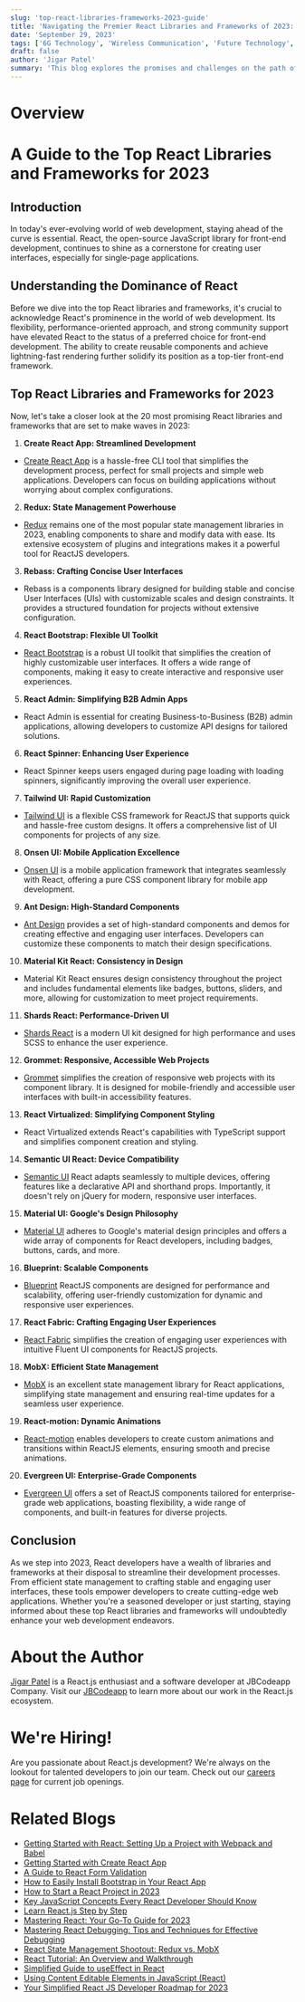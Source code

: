 ```yaml
---
slug: 'top-react-libraries-frameworks-2023-guide'
title: 'Navigating the Premier React Libraries and Frameworks of 2023: A Comprehensive Overview'
date: 'September 29, 2023'
tags: ['6G Technology', 'Wireless Communication', 'Future Technology', 'AI Integration']
draft: false
author: 'Jigar Patel'
summary: 'This blog explores the promises and challenges on the path of 6G technology and its potential to reshape industries and communication. It delves into the evolution of wireless communication, the integration of artificial intelligence, and the impact on future technology landscapes.'
---
```


# Overview

# A Guide to the Top React Libraries and Frameworks for 2023

## Introduction

In today's ever-evolving world of web development, staying ahead of the curve is essential. React, the open-source JavaScript library for front-end development, continues to shine as a cornerstone for creating user interfaces, especially for single-page applications.

## Understanding the Dominance of React

Before we dive into the top React libraries and frameworks, it's crucial to acknowledge React's prominence in the world of web development. Its flexibility, performance-oriented approach, and strong community support have elevated React to the status of a preferred choice for front-end development. The ability to create reusable components and achieve lightning-fast rendering further solidify its position as a top-tier front-end framework.

## Top React Libraries and Frameworks for 2023

Now, let's take a closer look at the 20 most promising React libraries and frameworks that are set to make waves in 2023:

1. **Create React App: Streamlined Development**

- [Create React App](https://create-react-app.dev/) is a hassle-free CLI tool that simplifies the development process, perfect for small projects and simple web applications. Developers can focus on building applications without worrying about complex configurations.

2. **Redux: State Management Powerhouse**

- [Redux](https://redux.js.org/) remains one of the most popular state management libraries in 2023, enabling components to share and modify data with ease. Its extensive ecosystem of plugins and integrations makes it a powerful tool for ReactJS developers.

3. **Rebass: Crafting Concise User Interfaces**

- Rebass is a components library designed for building stable and concise User Interfaces (UIs) with customizable scales and design constraints. It provides a structured foundation for projects without extensive configuration.

4. **React Bootstrap: Flexible UI Toolkit**

- [React Bootstrap](https://react-bootstrap.netlify.app/) is a robust UI toolkit that simplifies the creation of highly customizable user interfaces. It offers a wide range of components, making it easy to create interactive and responsive user experiences.

5. **React Admin: Simplifying B2B Admin Apps**

- React Admin is essential for creating Business-to-Business (B2B) admin applications, allowing developers to customize API designs for tailored solutions.

6. **React Spinner: Enhancing User Experience**

- React Spinner keeps users engaged during page loading with loading spinners, significantly improving the overall user experience.

7. **Tailwind UI: Rapid Customization**

- [Tailwind UI](https://tailwindui.com/) is a flexible CSS framework for ReactJS that supports quick and hassle-free custom designs. It offers a comprehensive list of UI components for projects of any size.

8. **Onsen UI: Mobile Application Excellence**

- [Onsen UI](https://onsen.io/) is a mobile application framework that integrates seamlessly with React, offering a pure CSS component library for mobile app development.

9. **Ant Design: High-Standard Components**

- [Ant Design](https://ant.design/) provides a set of high-standard components and demos for creating effective and engaging user interfaces. Developers can customize these components to match their design specifications.

10. **Material Kit React: Consistency in Design**

- Material Kit React ensures design consistency throughout the project and includes fundamental elements like badges, buttons, sliders, and more, allowing for customization to meet project requirements.

11. **Shards React: Performance-Driven UI**

- [Shards React](https://designrevision.com/downloads/shards-react/) is a modern UI kit designed for high performance and uses SCSS to enhance the user experience.

12. **Grommet: Responsive, Accessible Web Projects**

- [Grommet](https://v2.grommet.io/starter) simplifies the creation of responsive web projects with its component library. It is designed for mobile-friendly and accessible user interfaces with built-in accessibility features.

13. **React Virtualized: Simplifying Component Styling**

- React Virtualized extends React's capabilities with TypeScript support and simplifies component creation and styling.

14. **Semantic UI React: Device Compatibility**

- [Semantic UI](https://semantic-ui.com/) React adapts seamlessly to multiple devices, offering features like a declarative API and shorthand props. Importantly, it doesn't rely on jQuery for modern, responsive user interfaces.

15. **Material UI: Google's Design Philosophy**

- [Material UI](https://mui.com/material-ui/) adheres to Google's material design principles and offers a wide array of components for React developers, including badges, buttons, cards, and more.

16. **Blueprint: Scalable Components**

- [Blueprint](https://blueprintjs.com/) ReactJS components are designed for performance and scalability, offering user-friendly customization for dynamic and responsive user experiences.

17. **React Fabric: Crafting Engaging User Experiences**

- [React Fabric](https://reactnative.dev/architecture/fabric-renderer) simplifies the creation of engaging user experiences with intuitive Fluent UI components for ReactJS projects.

18. **MobX: Efficient State Management**

- [MobX](https://mobx.js.org/README.html) is an excellent state management library for React applications, simplifying state management and ensuring real-time updates for a seamless user experience.

19. **React-motion: Dynamic Animations**

- [React-motion](https://www.npmjs.com/package/react-motion) enables developers to create custom animations and transitions within ReactJS elements, ensuring smooth and precise animations.

20. **Evergreen UI: Enterprise-Grade Components**

- [Evergreen UI](https://evergreen.segment.com/) offers a set of ReactJS components tailored for enterprise-grade web applications, boasting flexibility, a wide range of components, and built-in features for diverse projects.

## Conclusion

As we step into 2023, React developers have a wealth of libraries and frameworks at their disposal to streamline their development processes. From efficient state management to crafting stable and engaging user interfaces, these tools empower developers to create cutting-edge web applications. Whether you're a seasoned developer or just starting, staying informed about these top React libraries and frameworks will undoubtedly enhance your web development endeavors.

# About the Author

[Jigar Patel](https://expertlaravel.com) is a React.js enthusiast and a software developer at JBCodeapp Company. Visit our [JBCodeapp](https://jbcodeapp.com) to learn more about our work in the React.js ecosystem.

# We're Hiring!

Are you passionate about React.js development? We're always on the lookout for talented developers to join our team. Check out our [careers page](https://jbcodeapp.com) for current job openings.

# Related Blogs

- [Getting Started with React: Setting Up a Project with Webpack and Babel](getting-started-react-setup-webpack-babel)
- [Getting Started with Create React App](getting-started-with-create-react-app)
- [A Guide to React Form Validation](Here's-a-simple-guide-to-validating-forms-in-React)
- [How to Easily Install Bootstrap in Your React App](how-to-install-bootstrap-in-react-app)
- [How to Start a React Project in 2023](How-to-start-a-React-Project-in-2023)
- [Key JavaScript Concepts Every React Developer Should Know](key-javascript-concepts-for-react-developers)
- [Learn React.js Step by Step](Learn-React.js-Step-by-Step)
- [Mastering React: Your Go-To Guide for 2023](mastering-react-2023-guide)
- [Mastering React Debugging: Tips and Techniques for Effective Debugging](react-debugging-tips-and-techniques)
- [React State Management Shootout: Redux vs. MobX](react-state-management-redux-vs-mobx)
- [React Tutorial: An Overview and Walkthrough](React-Tutorial-An-Overview-and-Walkthrough)
- [Simplified Guide to useEffect in React](Simplified-Guide-to-useEffect-in-React)
- [Using Content Editable Elements in JavaScript (React)](Using-Content-Editable-Elements-in-JavaScript-React)
- [Your Simplified React JS Developer Roadmap for 2023](Your-Simplified-React-JS-Developer-Roadmap-for-2023)
